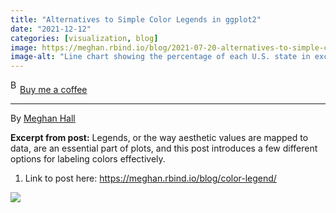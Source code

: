 ```yaml
---
title: "Alternatives to Simple Color Legends in ggplot2"
date: "2021-12-12"
categories: [visualization, blog]
image: https://meghan.rbind.io/blog/2021-07-20-alternatives-to-simple-color-legends-in-ggplot2/gghighlight.png
image-alt: "Line chart showing the percentage of each U.S. state in exceptional drought from 2010 to 2021. In early 2021, Utah (UT), Arizona (AZ), and New Mexico (NM) each have over 40% of their area in exceptional drought—the highest level. Data lines for California (CA) and Texas (TX) are also labeled. Source: U.S. Drought Monitor."
---
```


<link href="https://fonts.googleapis.com/css?family=Cookie" rel="stylesheet"><a class="bmc-button" target="_blank" href="https://www.buymeacoffee.com/JoscelinRocha">![Buy me a coffee](https://cdn.buymeacoffee.com/buttons/bmc-new-btn-logo.svg){alt="Buy me a coffee" width="15" height="21"}Buy me a coffee</a>

------------------------------------------------------------------------

By [Meghan Hall](https://meghan.rbind.io/blog/color-legend/)

**Excerpt from post:** Legends, or the way aesthetic values are mapped to data, are an essential part of plots, and this post introduces a few different options for labeling colors effectively.

1.  Link to post here: <https://meghan.rbind.io/blog/color-legend/>

![](https://meghan.rbind.io/blog/2021-07-20-alternatives-to-simple-color-legends-in-ggplot2/gghighlight.png){fig-alt="Line chart showing the percentage of each U.S. state in exceptional drought from 2010 to 2021. In early 2021, Utah (UT), Arizona (AZ), and New Mexico (NM) each have over 40% of their area in exceptional drought—the highest level. Data lines for California (CA) and Texas (TX) are also labeled. Source: U.S. Drought Monitor."}
